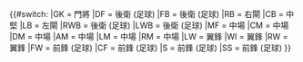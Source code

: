 {{#switch:{{{1}}}
|GK = 門將
|DF = 後衛 (足球)
|FB = 後衛 (足球)
|RB = 右閘
|CB = 中堅
|LB = 左閘
|RWB = 後衛 (足球)
|LWB = 後衛 (足球)
|MF = 中場
|CM = 中場
|DM = 中場
|AM = 中場
|LM = 中場
|RM = 中場
|LW = 翼鋒
|WI = 翼鋒
|RW = 翼鋒
|FW = 前鋒 (足球)
|CF = 前鋒 (足球)
|S  = 前鋒 (足球)
|SS = 前鋒 (足球)
}}<!--

--><noinclude>
{{template doc}}
<!-- Add categories and interwikis to the /doc subpage, not here! -->




</noinclude>